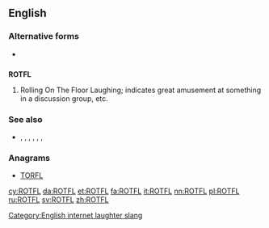 ==English==

===Alternative forms===
* {{l/en|ROFL}}

==={{initialism-old|en}}===
'''ROTFL'''

# {{context|Internet slang}} Rolling On The Floor Laughing; indicates great amusement at something in a discussion group, etc.

===See also===
* {{sense|laughing}} {{l/en|ROFL}}, {{l/en|ROFLOL}}, {{l/en|ROTFLOL}}, {{l/en|ROTFLMAO}}, {{l/en|ROFLMAO}}, {{l/en|LOL}}, {{l/en|LMAO}}

===Anagrams===
* [[TORFL#English|TORFL]]

[[Category:English internet laughter slang]]

[[cy:ROTFL]]
[[da:ROTFL]]
[[et:ROTFL]]
[[fa:ROTFL]]
[[it:ROTFL]]
[[nn:ROTFL]]
[[pl:ROTFL]]
[[ru:ROTFL]]
[[sv:ROTFL]]
[[zh:ROTFL]]